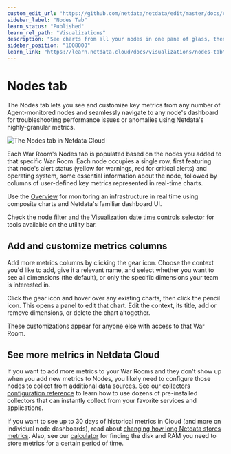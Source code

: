 ```yaml
---
custom_edit_url: "https://github.com/netdata/netdata/edit/master/docs/cloud/visualize/nodes.md"
sidebar_label: "Nodes Tab"
learn_status: "Published"
learn_rel_path: "Visualizations"
description: "See charts from all your nodes in one pane of glass, then dive in to embedded dashboards for granular troubleshooting of ongoing issues."
sidebar_position: "1008000"
learn_link: "https://learn.netdata.cloud/docs/visualizations/nodes-tab"
---
```

# Nodes tab

The Nodes tab lets you see and customize key metrics from any number of Agent-monitored nodes and seamlessly navigate
to any node's dashboard for troubleshooting performance issues or anomalies using Netdata's highly-granular metrics.

![The Nodes tab in Netdata
Cloud](https://user-images.githubusercontent.com/1153921/119035218-2eebb700-b964-11eb-8b74-4ec2df0e457c.png)

Each War Room's Nodes tab is populated based on the nodes you added to that specific War Room. Each node occupies a
single row, first featuring that node's alert status (yellow for warnings, red for critical alerts) and operating
system, some essential information about the node, followed by columns of user-defined key metrics represented in
real-time charts.

Use the [Overview](/docs/monitor-your-infrastructure/home-overview-and-single-node-view) for monitoring an infrastructure in real time using
composite charts and Netdata's familiar dashboard UI.

Check the [node
filter](/docs/monitor-your-infrastructure/node-filter) and the [Visualization date time controls
selector](/docs/monitor-your-infrastructure/visualization-date-and-time-controls) for tools available on the utility bar.

## Add and customize metrics columns

Add more metrics columns by clicking the gear icon. Choose the context you'd like to add, give it a relevant name, and
select whether you want to see all dimensions (the default), or only the specific dimensions your team is interested in.

Click the gear icon and hover over any existing charts, then click the pencil icon. This opens a panel to
edit that chart. Edit the context, its title, add or remove dimensions, or delete the chart altogether.

These customizations appear for anyone else with access to that War Room.

## See more metrics in Netdata Cloud

If you want to add more metrics to your War Rooms and they don't show up when you add new metrics to Nodes, you likely
need to configure those nodes to collect from additional data sources. See our [collectors configuration reference](/docs/data-collection/collectors-configuration) 
to learn how to use dozens of pre-installed collectors that can instantly collect from your favorite services and applications.

If you want to see up to 30 days of historical metrics in Cloud (and more on individual node dashboards), read about [changing how long Netdata stores metrics](/docs/configuring/optimizing-metrics-database/change-how-long-netdata-stores-metrics). Also, see our
[calculator](/docs/configuring/optimizing-metrics-database/change-how-long-netdata-stores-metrics#calculate-the-system-resources-ram-disk-space-needed-to-store-metrics)
for finding the disk and RAM you need to store metrics for a certain period of time.

